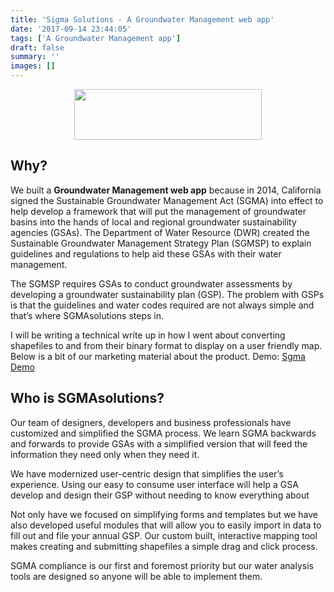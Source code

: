 ```yaml
---
title: 'Sigma Solutions - A Groundwater Management web app'
date: '2017-09-14 23:44:05'
tags: ['A Groundwater Management app']
draft: false
summary: ''
images: []
---
```


<div align="center"><img class="size-medium wp-image-6394 aligncenter" src="https://softwaresurvivor.com/wp-content/uploads/2017/09/sgma-300x81.png" alt="" width="300" height="81" /></div>
<h2>Why?</h2>
We built a <strong>Groundwater Management web app</strong> because in 2014, California signed the Sustainable Groundwater Management Act (SGMA) into effect to help develop a framework that will put the management of groundwater basins into the hands of local and regional groundwater sustainability agencies (GSAs). The Department of Water Resource (DWR) created the Sustainable Groundwater Management Strategy Plan (SGMSP) to explain guidelines and regulations to help aid these GSAs with their water management.

The SGMSP requires GSAs to conduct groundwater assessments by developing a groundwater sustainability plan (GSP). The problem with GSPs is that the guidelines and water codes required are not always simple and that’s where SGMAsolutions steps in.

I will be writing a technical write up in how I went about converting shapefiles to and from their binary format to display on a user friendly map. Below is a bit of our marketing material about the product.
Demo: <a href="https://antonioperez.github.io/sgma/index.html" target="_blank" rel="noopener">Sgma Demo</a>
<h2>Who is SGMAsolutions?</h2>
Our team of designers, developers and business professionals have customized and simplified the SGMA process. We learn SGMA backwards and forwards to provide GSAs with a simplified version that will feed the information they need only when they need it.

We have modernized user-centric design that simplifies the user’s experience. Using our easy to consume user interface will help a GSA develop and design their GSP without needing to know everything about

Not only have we focused on simplifying forms and templates but we have also developed useful modules that will allow you to easily import in data to fill out and file your annual GSP. Our custom built, interactive mapping tool makes creating and submitting shapefiles a simple drag and click process.

SGMA compliance is our first and foremost priority but our water analysis tools are designed so anyone will be able to implement them.